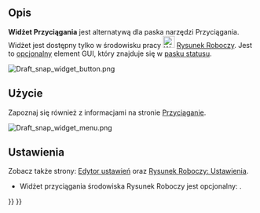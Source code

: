 <languages/>

{{Docnav/pl
|[[Draft_annotation_scale_widget/pl|Widżet skalowania adnotacji]]
|[[Draft_Snap/pl|Przyciąganie]]
|[[Draft_Workbench/pl|środowisko pracy Rysunek Roboczy]]
|IconL=
|IconR=
|IconC=Workbench_Draft.svg
}}

{{TOCright}}

<span id="Description"></span>
==Opis==

'''Widżet Przyciągania''' jest alternatywą dla paska narzędzi Przyciągania. Widżet jest dostępny tylko w środowisku pracy [[Image:Workbench_Draft.svg|24px]] [[Draft_Workbench/pl|Rysunek Roboczy]]. Jest to [[#Ustawienia|opcjonalny]] element GUI, który znajduje się w [[Status_bar/pl|pasku statusu]].

[[Image:Draft_snap_widget_button.png]]
{{Caption|Widżet przyciągania.}}

<span id="Usage"></span>
==Użycie==

Zapoznaj się również z informacjami na stronie [[Draft_Snap/pl|Przyciąganie]].

[[Image:Draft_snap_widget_menu.png]]
{{Caption|Menu widżetu.}}

<span id="Preferences"></span>
==Ustawienia==

Zobacz także strony: [[Preferences_Editor/pl|Edytor ustawień]] oraz [[Draft_Preferences/pl|Rysunek Roboczy: Ustawienia]].

* Widżet przyciągania środowiska Rysunek Roboczy jest opcjonalny: {{MenuCommand|Edycja → Preferencje ... → Rysunek Roboczy → Interfejs → Pokaż widżet przyciągania w środowisku roboczym Szkic}}.


{{Docnav/pl
|[[Draft_annotation_scale_widget/pl|Widżet skalowania adnotacji]]
|[[Draft_Snap/pl|Przyciąganie]]
|[[Draft_Workbench/pl|środowisko pracy Rysunek Roboczy]]
|IconL=
|IconR=
|IconC=Workbench_Draft.svg
}}

{{Draft Tools navi{{#translation:}}}}
{{Userdocnavi{{#translation:}}}}